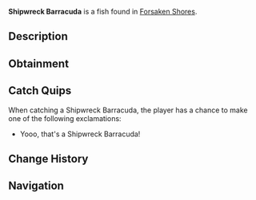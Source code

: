 {{FishInfobox
|image          = Shipwreck Barracuda.png
|rarity         = Legendary
|sea            = First Sea
|location       = [[Forsaken Shores]]
|sublocation    = 
|sources        = Fishing Rod
|radar_location = 
|xp             = 400
|weather        = Rain
|time           = Night
|season         = 
|bait           = Coral
|base_weight    = 30
|base_value     = 1200
|weight_range   = 20
|base_chance    = 0.1
|base_resil     = 10
}}
'''Shipwreck Barracuda''' is a {{Rarity|Legendary}} fish found in [[Forsaken Shores]].

== Description ==
{{Description|Lurking near old wrecks, the Shipwreck Barracuda guards sunken treasure spots. Feared by some, prized by others.|Bestiary Entry}}

== Obtainment ==
{{Description|Lurking near old wrecks in the Forsaken Ocean.|Bestiary Hint}}
{{Fish Availability|
Forsaken Shores/Surrounding Ocean
|top_rods      = 
Leviathan's Fang Rod\57274.69\273016.11;
Free Spirit Rod\47099.75\231379.93;
Trident Rod\46062.82\226285.98;
Ethereal Prism Rod\39013.51\157127.9;
No-Life Rod\38733.63\187656.78;
Flimsy Rod\34416.92\107973.05;
Resourceful Rod\29732.13\135853.38;
Destiny Rod\33801.51\144737.43;
Seraphic Rod\37903.72\157936.95;
Buddy Bond Rod\16599.13\82451.34;
Fast Rod\27428.59\135905.43;
Rod Of The Forgotten Fang\35349.75\154790.46;
Challenger's Rod\34452.26\156801.71;
Rod Of The Exalted One\32011.33\151463.66;
Rod Of The Depths\31646.02\145113.78;
Zeus Rod\31215.16\139269.61;
Verdant Shear Rod\30658.85\137437.83;
Blazebringer Rod\29684.97\133009.41;
Depthseeker Rod\28411.52\128161.65;
Avalanche Rod\25495.95\115301.78;
Volcanic Rod\24318.46\117965.2;
Steady Rod\10512.8\50207.36
|recommended   = Trident Rod
}}

== Catch Quips ==
When catching a Shipwreck Barracuda, the player has a chance to make one of the following exclamations:
* Yooo, that's a Shipwreck Barracuda!

== Change History ==
{{Change History|{{subst:Current Version}}}}

== Navigation ==
{{Fish Navbox|Forsaken Shores}}